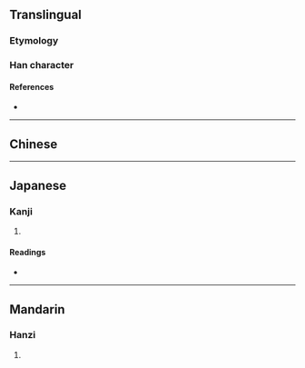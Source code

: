{{also|儎}}
{{character info/new}}
==Translingual==

===Etymology===
{{Han simp|傤|f=車|t=车}}

===Han character===
{{Han char|rn=9|rad=人|as=10|sn=12|four=|canj=OJIQ|ids=⿰亻载}}

====References====
* {{Han ref|kx=0114.051|hdz=10200.011|uh=50A4|ud=20644}}

----

==Chinese==
{{zh-see|儎}}

----

==Japanese==

===Kanji===
{{ja-kanji|grade=|rs=人10}}

# {{rfdef|ja|sort=人10}}

====Readings====
* {{ja-readings|on=[[さい]] (sai)|kun=}}

----

==Mandarin==

===Hanzi===
{{cmn-hanzi|pin=[[zài]] ([[zai4]])|wg=tsai<sup>4</sup>}}

# {{rfdef|cmn|sort=人10}}